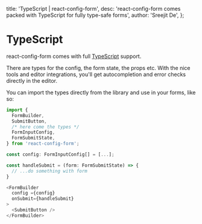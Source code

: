 
  title: 'TypeScript | react-config-form',
  desc:
    'react-config-form comes packed with TypeScript for fully type-safe forms',
  author: 'Sreejit De',
};

<Meta meta={meta} />

# TypeScript

react-config-form comes with full [TypeScript](https://typescriptlang.org) support.

There are types for the config, the form state, the props etc. With the nice tools and
editor integrations, you'll get autocompletion and error checks directly in the editor.

You can import the types directly from the library and use in your forms, like so:

```typescript
import {
  FormBuilder,
  SubmitButton,
  /* here come the types */
  FormInputConfig,
  FormSubmitState,
} from 'react-config-form';

const config: FormInputConfig[] = [...];

const handleSubmit = (form: FormSubmitState) => {
  // ...do something with form
}

<FormBuilder
  config ={config}
  onSubmit={handleSubmit}
>
  <SubmitButton />
</FormBuilder>
```
